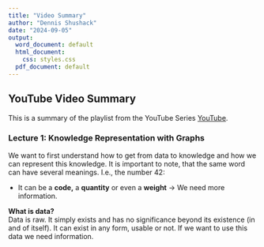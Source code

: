 ```yaml
---
title: "Video Summary"
author: "Dennis Shushack"
date: "2024-09-05"
output:
  word_document: default
  html_document:
    css: styles.css
  pdf_document: default
---
```


```{=html}
<style>
ul {
  padding-left: 20px; /* Adjust this value to change the left padding */
}

ul li {
  margin-bottom: 5px; /* Adjust this value to change the space between list items */
}
</style>
```
## YouTube Video Summary

This is a summary of the playlist from the YouTube Series [YouTube](https://www.youtube.com/watch?v=CiU1sMbL3k4&list=PLNXdQl4kBgzubTOfY5cbtxZCgg9UTe-uF).

### Lecture 1: Knowledge Representation with Graphs

We want to first understand how to get from data to knowledge and how we can represent this knowledge. It is important to note, that the same word can have several meanings. I.e., the number 42:

-   It can be a **code,** a **quantity** or even a **weight** $\rightarrow$ We need more information.

**What is data?\
**Data is raw. It simply exists and has no significance beyond its existence (in and of itself). It can exist in any form, usable or not. If we want to use this data we need information.

